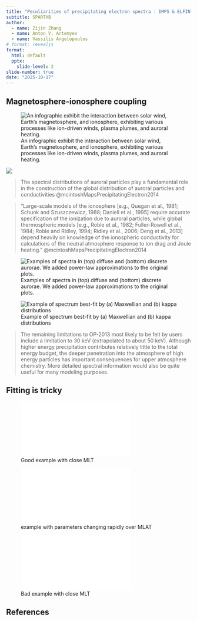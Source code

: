 ```yaml
---
title: "Peculiarities of precipitating electron spectra : DMPS & ELFIN combined dataset"
subtitle: SPARTHB
author:
  - name: Zijin Zhang
  - name: Anton V. Artemyev
  - name: Vassilis Angelopoulos
# format: revealjs
format:
  html: default
  pptx:
    slide-level: 2
slide-number: true
date: "2025-10-17"
---
```



## Magnetosphere-ionosphere coupling

![An infographic exhibit the interaction between solar wind, Earth's magnetosphere, and ionosphere, exhibiting various processes like ion-driven winds, plasma plumes, and auroral heating.](https://ars.els-cdn.com/content/image/3-s2.0-B9780128207604000016-f01-06-9780128207604.jpg)

![](files/pictures/OP-2013.png)

> The spectral distributions of auroral particles play a fundamental role in the construction of the global distribution of auroral particles and conductivities @mcintoshMapsPrecipitatingElectron2014

> “Large-scale models of the ionosphere [e.g., Quegan et al., 1981; Schunk and Szuszczewicz, 1988; Daniell et al., 1995] require accurate specification of the ionization due to auroral particles, while global thermospheric models [e.g., Roble et al., 1982; Fuller-Rowell et al., 1984; Roble and Ridley, 1994; Ridley et al., 2006; Deng et al., 2013] depend heavily on knowledge of the ionospheric conductivity for calculations of the neutral atmosphere response to ion drag and Joule heating.” @mcintoshMapsPrecipitatingElectron2014

![Examples of spectra in (top) diffuse and (bottom) discrete aurorae. We added power-law approximations to the original plots.](https://ars.els-cdn.com/content/image/3-s2.0-B9780128207604000041-f04-13-9780128207604.jpg)

![Example of spectrum best-fit by (a) Maxwellian and (b) kappa distributions](figures/mcintoshMapsPrecipitatingElectron2014-fig2.png)

> The remaining limitations to OP-2013 most likely to be felt by users include a limitation to 30 keV (extrapolated to about 50 keV). Although higher energy precipitation contributes relatively little to the total energy budget, the deeper penetration into the atmosphere of high energy particles has important consequences for upper atmosphere chemistry. More detailed spectral information would also be quite useful for many modeling purposes.


## Fitting is tricky

![Good example with close MLT](figures/flux_with_fit_id=17_probe=a_t0=2021-12-01T22:19:00_t1=2021-12-01T22:28:00.pdf)

![example with parameters changing rapidly over MLAT](figures/flux_with_fit_id=17_probe=a_t0=2021-04-12T01:33:00_t1=2021-04-12T01:42:00.pdf)

![Bad example with close MLT](figures/flux_with_fit_id=16_probe=a_t0=2020-07-04T22:00:00_t1=2020-07-04T22:30:00.pdf)

## References